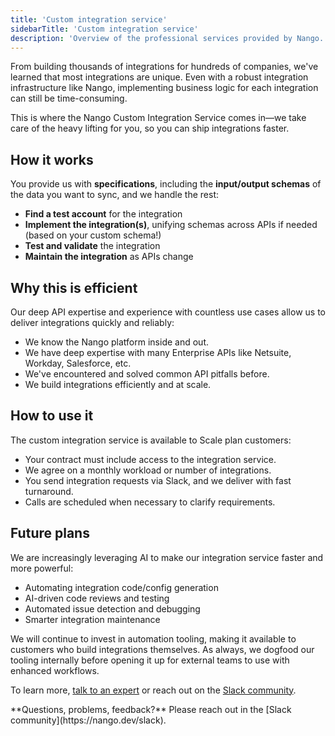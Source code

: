 ```yaml
---
title: 'Custom integration service'
sidebarTitle: 'Custom integration service'
description: 'Overview of the professional services provided by Nango.'
---
```



From building thousands of integrations for hundreds of companies, we've learned that most integrations are unique. Even with a robust integration infrastructure like Nango, implementing business logic for each integration can still be time-consuming.

This is where the Nango Custom Integration Service comes in—we take care of the heavy lifting for you, so you can ship integrations faster.

## How it works

You provide us with **specifications**, including the **input/output schemas** of the data you want to sync, and we handle the rest:

- **Find a test account** for the integration
- **Implement the integration(s)**, unifying schemas across APIs if needed (based on your custom schema!)
- **Test and validate** the integration
- **Maintain the integration** as APIs change

## Why this is efficient

Our deep API expertise and experience with countless use cases allow us to deliver integrations quickly and reliably:

- We know the Nango platform inside and out.
- We have deep expertise with many Enterprise APIs like Netsuite, Workday, Salesforce, etc.
- We've encountered and solved common API pitfalls before.
- We build integrations efficiently and at scale.

## How to use it

The custom integration service is available to Scale plan customers:

- Your contract must include access to the integration service.
- We agree on a monthly workload or number of integrations.
- You send integration requests via Slack, and we deliver with fast turnaround.
- Calls are scheduled when necessary to clarify requirements.

## Future plans

We are increasingly leveraging AI to make our integration service faster and more powerful:

- Automating integration code/config generation
- AI-driven code reviews and testing
- Automated issue detection and debugging
- Smarter integration maintenance

We will continue to invest in automation tooling, making it available to customers who build integrations themselves. As always, we dogfood our tooling internally before opening it up for external teams to use with enhanced workflows.

To learn more, [talk to an expert](https://nango.dev/demo) or reach out on the [Slack community](https://nango.dev/slack).

<Tip>
**Questions, problems, feedback?** Please reach out in the [Slack community](https://nango.dev/slack).
</Tip>
